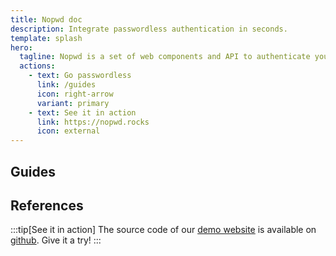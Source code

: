```yaml
---
title: Nopwd doc
description: Integrate passwordless authentication in seconds.
template: splash
hero:
  tagline: Nopwd is a set of web components and API to authenticate your users using email link or Passkeys authentication.
  actions:
    - text: Go passwordless
      link: /guides
      icon: right-arrow
      variant: primary
    - text: See it in action
      link: https://nopwd.rocks
      icon: external
---
```


## Guides


<CardGrid>
  <LinkCard title="Authenticating with email link" description="" href="/guides/email" />
  <LinkCard title="Authenticating with Passkeys" description="" href="/guides/passkeys" />
  <LinkCard title="Customizing components" description="" href="/guides/customization" />
  <LinkCard title="Verifying an access token" description="" href="/guides/tokens" />
</CardGrid>

## References

<CardGrid>
  <LinkCard title="Components" description="" href="/reference/components" />
  <LinkCard title="API" description="" href="/reference/api" />
</CardGrid>

:::tip[See it in action]
The source code of our [demo website](https://nopwd.rocks) is available on [github](https://github.com/nopwdio/nopwd.rocks).
Give it a try!
:::
